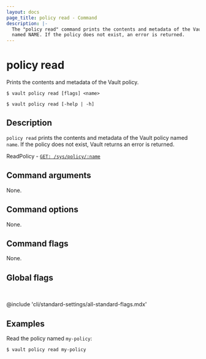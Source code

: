 ```yaml
---
layout: docs
page_title: policy read - Command
description: |-
  The "policy read" command prints the contents and metadata of the Vault policy
  named NAME. If the policy does not exist, an error is returned.
---
```


# policy read

Prints the contents and metadata of the Vault policy.

<CodeBlockConfig hideClipboard>

```shell-session
$ vault policy read [flags] <name>

$ vault policy read [-help | -h]
```

</CodeBlockConfig>

## Description

`policy read` prints the contents and metadata of the Vault policy named `name`. 
If the policy does not exist, Vault returns an error is returned.

<Tip title="Related API endpoints">

ReadPolicy - [`GET: /sys/policy/:name`](/vault/api-docs/system/policy#read-policy)

</Tip>

## Command arguments

None.

## Command options

None.

## Command flags

None.

## Global flags

<br />

@include 'cli/standard-settings/all-standard-flags.mdx'

## Examples

Read the policy named `my-policy`:

```shell-session
$ vault policy read my-policy
```